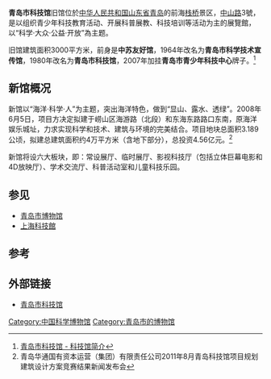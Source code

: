 {{Infobox Museum
 |name          = 青岛市科技馆
 |image         = 
 |imagesize     = 
 |caption       = 
 |map_type      = 
 |map_caption   = 
 |latitude      = 
 |longitude     = 
 |coordinates   ={{coord|36.06|N|120.31|E|format=dms|display=inline,title}}
 |established   = 1964年（旧馆）<br />2012年（规划新馆）
 |dissolved     = 
 |location      = {{CHN}}[[山东省|山东省]][[青岛市|青岛市]]<br />[[市南区|市南区]][[中山路_(青岛)|中山路]]3号（旧馆）<br />[[崂山区|崂山区]]原海洋娱乐城（规划新馆）
 |type          = 特大型综合性科技馆（规划新馆）
 |collection    = 
 |area          = 3.189公顷
 |visitors      = 
 |director      = 
 |curator       = 戈洪奎
 |publictransit = [[青岛公交|青岛公交]]：栈桥站（旧馆）<br />海游路站（规划新馆）
 |openinghours  = 
 |website       = [http://www.qdstm.cn/ QdStM.cn]
}}

'''青岛市科技馆'''旧馆位於[[中华人民共和国|中华人民共和国]][[山东省|山东省]][[青岛|青岛]]的前海[[栈桥|栈桥]]景区，[[中山路_(青岛)|中山路]]3號，是以组织青少年科技教育活动、开展科普展教、科技培训等活动为主的展覽館，以“科学·大众·公益·开放”為主题。

旧馆建筑面积3000平方米，前身是'''中苏友好馆'''，1964年改名为'''青岛市科学技术宣传馆'''，1980年改名为'''青岛市科技馆'''，2007年加挂'''青岛市青少年科技中心'''牌子。<ref>[http://www.qdstm.cn/newkjgdetail.aspx?textid=14 青岛市科技馆 - 科技馆简介]{{dead link|date=2018年5月 |bot=InternetArchiveBot |fix-attempted=yes }}</ref>

==新馆概况==
{{QD Future infrastructure}}
新馆以“海洋·科学·人”为主题，突出海洋特色，做到“显山、露水、透绿”。2008年6月5日，项目方决定拟建于崂山区海游路（北段）和东海东路路口东南，原海洋娱乐城址，力求实现科学和技术、建筑与环境的完美结合。项目地块总面积3.189公顷，拟建总建筑面积约4万平方米（含地下部分），总投资4.56亿元。<ref>青岛华通国有资本运营（集团）有限责任公司2011年8月青岛科技馆项目规划建筑设计方案竞赛结果新闻发布会</ref>

新馆将设六大板块，即：常设展厅、临时展厅、影视科技厅（包括立体巨幕电影和4D放映厅）、学术交流厅、科普活动室和儿童科技乐园。

==参见==
*[[青岛市博物馆|青岛市博物馆]]
*[[上海科技館|上海科技館]]

==参考==
{{reflist}}

==外部链接==
*[http://www.qdstm.cn/ 青岛市科技馆]

{{Qingdao-stub}}
[[Category:中国科学博物馆|Category:中国科学博物馆]]
[[Category:青岛市的博物馆|Category:青岛市的博物馆]]